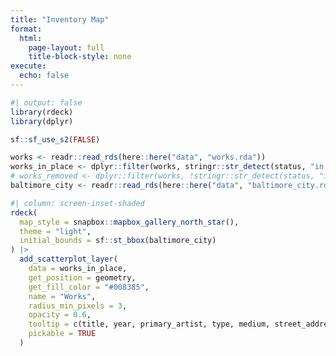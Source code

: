```yaml
---
title: "Inventory Map"
format:
  html:
    page-layout: full
    title-block-style: none
execute: 
  echo: false
---
```


```r
#| output: false
library(rdeck)
library(dplyr)

sf::sf_use_s2(FALSE)

works <- readr::read_rds(here::here("data", "works.rda"))
works_in_place <- dplyr::filter(works, stringr::str_detect(status, "in place"))
# works_removed <- dplyr::filter(works, !stringr::str_detect(status, "in place"))
baltimore_city <- readr::read_rds(here::here("data", "baltimore_city.rda"))
```


```r
#| column: screen-inset-shaded
rdeck(
  map_style = snapbox::mapbox_gallery_north_star(),
  theme = "light",
  initial_bounds = sf::st_bbox(baltimore_city)
) |>
  add_scatterplot_layer(
    data = works_in_place,
    get_position = geometry,
    get_fill_color = "#008385",
    name = "Works",
    radius_min_pixels = 3,
    opacity = 0.6,
    tooltip = c(title, year, primary_artist, type, medium, street_address),
    pickable = TRUE
  )
```
